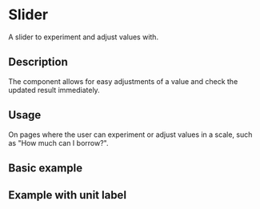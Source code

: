 
<Meta of={SliderStories} />

# Slider

A slider to experiment and adjust values with.

## Description

The component allows for easy adjustments of a value and check the updated result immediately.

## Usage

On pages where the user can experiment or adjust values in a scale, such as "How much can I borrow?".

## Basic example

<Canvas of={SliderStories.Slider} />

## Example with unit label

<Canvas of={SliderStories.SliderWithUnitLabel} />
